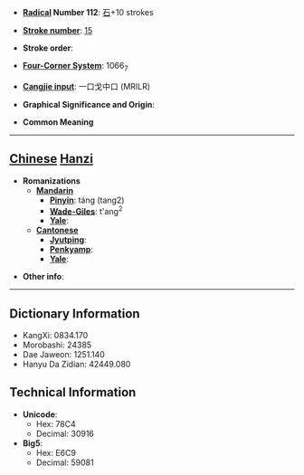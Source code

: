 * '''[[Wiktionary:Chinese radical index| Radical]] Number 112''': [[Wiktionary:Chinese radical index 石|石]]+10 strokes

* '''[[Wiktionary:Chinese total strokes index|Stroke number]]''': [[Wiktionary:Chinese total strokes index 15|15]]

* '''Stroke order''': 

* '''[[Wiktionary:Chinese four corner index|Four-Corner System]]''': 1066<sub>7</sub>

* '''[[Wiktionary:Chinese Cangjie index|Cangjie input]]''': 一口戈中口 (MRILR)

* '''Graphical Significance and Origin''': 

* '''Common Meaning'''

----

== [[Chinese]] [[Hanzi]] ==

* '''Romanizations'''
** '''[[Mandarin]]'''
*** '''[[Pinyin]]''': táng (tang2)
*** '''[[Wade-Giles]]''': t'ang<sup>2</sup>
*** '''[[Yale]]''': 
** '''[[Cantonese]]'''
*** '''[[Jyutping]]''':
*** '''[[Penkyamp]]''': 
*** '''[[Yale]]''': 

* '''Other info''': 

----

== Dictionary Information ==

* KangXi: 0834.170
* Morobashi: 24385
* Dae Jaweon: 1251.140
* Hanyu Da Zidian: 42449.080

== Technical Information ==

* '''Unicode''':
** Hex: 78C4
** Decimal: 30916
* '''Big5''':
** Hex: E6C9
** Decimal: 59081